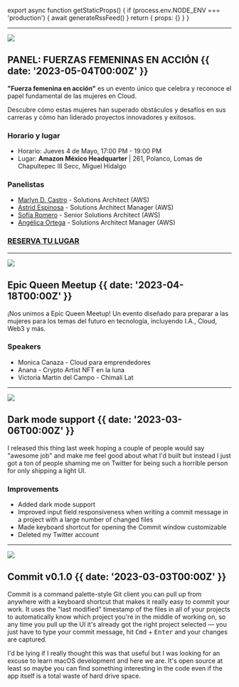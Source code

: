 

export async function getStaticProps() {
  if (process.env.NODE_ENV === 'production') {
    await generateRssFeed()
  }
  return { props: {} }
}

---

![](@/images/meetup-mayo.png)

## PANEL: FUERZAS FEMENINAS EN ACCIÓN {{ date: '2023-05-04T00:00Z' }}

**"Fuerza femenina en acción"** es un evento único que celebra y reconoce el papel fundamental de las mujeres en Cloud.

Descubre cómo estas mujeres han superado obstáculos y desafíos en sus carreras y cómo han liderado proyectos innovadores y exitosos.

### <FcAlarmClock /> Horario y lugar

- Horario: Jueves 4 de Mayo, 17:00 PM - 19:00 PM
- Lugar: **Amazon México Headquarter** | 261, Polanco, Lomas de Chapultepec III Secc, Miguel Hidalgo

### <FcOnlineSupport /> Panelistas
- [Marlyn D. Castro](https://www.linkedin.com/in/marlyn-dayana-castro-gonzalez-b19a6912/) - Solutions Architect (AWS)
- [Astrid Espinosa](https://www.linkedin.com/in/astridespinosapertalta/) - Solutions Architect Manager (AWS)
- [Sofía Romero](https://www.linkedin.com/in/sofy-chan/) - Senior Solutions Architect (AWS)
- [Angélica Ortega](https://www.linkedin.com/in/angelicaortegahdz/) - Solutions Architect Manager (AWS)

### <FcBookmark /> [RESERVA TU LUGAR](https://bit.ly/embajadoras-cloud-aws)

---

![](@/images/epicqueen.png)

## Epic Queen Meetup {{ date: '2023-04-18T00:00Z' }}

¡Nos unimos a Epic Queen Meetup! Un evento diseñado para preparar a las mujeres para los temas del futuro en tecnología, incluyendo I.A., Cloud, Web3 y más.

### <SparkleIcon /> Speakers

- Monica Canaza - Cloud para emprendedores
- Anana - Crypto Artist NFT en la luna
- Victoria Martin del Campo - Chimali  Lat

---

![](@/images/dark-mode.png)

## Dark mode support {{ date: '2023-03-06T00:00Z' }}

I released this thing last week hoping a couple of people would say "awesome job" and make me feel good about what I'd built but instead I just got a ton of people shaming me on Twitter for being such a horrible person for only shipping a light UI.

### <SparkleIcon /> Improvements

- Added dark mode support
- Improved input field responsiveness when writing a commit message in a project with a large number of changed files
- Made keyboard shortcut for opening the Commit window customizable
- Deleted my Twitter account

---

![](@/images/first-release.png)

## Commit v0.1.0 {{  date: '2023-03-03T00:00Z' }}

Commit is a command palette-style Git client you can pull up from anywhere with a keyboard shortcut that makes it really easy to commit your work. It uses the "last modified" timestamp of the files in all of your projects to automatically know which project you're in the middle of working on, so any time you pull up the UI it's already got the right project selected — you just have to type your commit message, hit <kbd>Cmd</kbd> + <kbd>Enter</kbd> and your changes are captured.

I'd be lying if I really thought this was that useful but I was looking for an excuse to learn macOS development and here we are. It's open source at least so maybe you can find something interesting in the code even if the app itself is a total waste of hard drive space.
